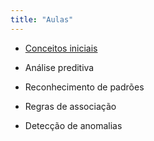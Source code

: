 ---
title: "Aulas"
---

-   [Conceitos iniciais](/aulas/Conceitos%20iniciais/conceitos_iniciais.html "Conceitos iniciais"){aria-label="Conceitos iniciais"}

- Análise preditiva

- Reconhecimento de padrões

- Regras de associação

- Detecção de anomalias
